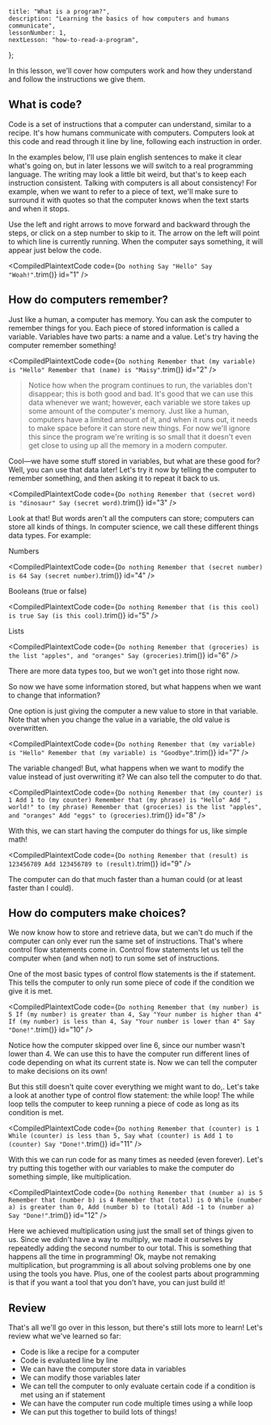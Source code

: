 
	title: "What is a program?",
	description: "Learning the basics of how computers and humans communicate",
	lessonNumber: 1,
	nextLesson: "how-to-read-a-program",
};

In this lesson, we'll cover how computers work and how they understand and follow the instructions we give them.

## What is code?

Code is a set of instructions that a computer can understand, similar to a recipe. It's how humans communicate with computers. Computers look at this code and read through it line by line, following each instruction in order.

In the examples below, I'll use plain english sentences to make it clear what's going on, but in later lessons we will switch to a real programming language. The writing may look a little bit weird, but that's to keep each instruction consistent. Talking with computers is all about consistency! For example, when we want to refer to a piece of text, we'll make sure to surround it with quotes so that the computer knows when the text starts and when it stops.

Use the left and right arrows to move forward and backward through the steps, or click on a step number to skip to it. The arrow on the left will point to which line is currently running. When the computer says something, it will appear just below the code.

<CompiledPlaintextCode
	code={`
Do nothing
Say "Hello"
Say "Woah!"
`.trim()}
	id="1"
/>

## How do computers remember?

Just like a human, a computer has memory. You can ask the computer to remember things for you. Each piece of stored information is called a <FancyText>variable</FancyText>. Variables have two parts: a name and a value. Let's try having the computer remember something!

<CompiledPlaintextCode
	code={`
Do nothing
Remember that (my variable) is "Hello"
Remember that (name) is "Maisy"
`.trim()}
	id="2"
/>

> Notice how when the program continues to run, the variables don't disappear; this is both good and bad. It's good that we can use this data whenever we want; however, each variable we store takes up some amount of the computer's memory. Just like a human, computers have a limited amount of it, and when it runs out, it needs to make space before it can store new things. For now we'll ignore this since the program we're writing is so small that it doesn't even get close to using up all the memory in a modern computer.

Cool—we have some stuff stored in variables, but what are these good for? Well, you can use that data later! Let's try it now by telling the computer to remember something, and then asking it to repeat it back to us.

<CompiledPlaintextCode
	code={`
Do nothing
Remember that (secret word) is "dinosaur"
Say (secret word)
`.trim()}
	id="3"
/>

Look at that! But words aren't all the computers can store; computers can store all kinds of things. In computer science, we call these different things <FancyText>data types</FancyText>. For example:

Numbers

<CompiledPlaintextCode
	code={`
Do nothing
Remember that (secret number) is 64
Say (secret number)
`.trim()}
	id="4"
/>

Booleans (true or false)

<CompiledPlaintextCode
	code={`
Do nothing
Remember that (is this cool) is true
Say (is this cool)
`.trim()}
	id="5"
/>

Lists

<CompiledPlaintextCode
	code={`
Do nothing
Remember that (groceries) is the list "apples", and "oranges"
Say (groceries)
`.trim()}
	id="6"
/>

There are more data types too, but we won't get into those right now.

So now we have some information stored, but what happens when we want to change that information?

One option is just giving the computer a new value to store in that variable. Note that when you change the value in a variable, the old value is overwritten.

<CompiledPlaintextCode
	code={`
Do nothing
Remember that (my variable) is "Hello"
Remember that (my variable) is "Goodbye"
`.trim()}
	id="7"
/>

The variable changed! But, what happens when we want to modify the value instead of just overwriting it? We can also tell the computer to do that.

<CompiledPlaintextCode
	code={`
Do nothing
Remember that (my counter) is 1
Add 1 to (my counter)
Remember that (my phrase) is "Hello"
Add ", world!" to (my phrase)
Remember that (groceries) is the list "apples", and "oranges"
Add "eggs" to (groceries)
`.trim()}
	id="8"
/>

With this, we can start having the computer do things for us, like simple math!

<CompiledPlaintextCode
	code={`
Do nothing
Remember that (result) is 123456789
Add 123456789 to (result)
`.trim()}
	id="9"
/>

The computer can do that much faster than a human could (or at least faster than I could).

## How do computers make choices?

We now know how to store and retrieve data, but we can't do much if the computer can only ever run the same set of instructions. That's where <FancyText>control flow statements</FancyText> come in. Control flow statements let us tell the computer when (and when not) to run some set of instructions.

One of the most basic types of control flow statements is the <FancyText>if statement</FancyText>. This tells the computer to only run some piece of code if the condition we give it is met.

<CompiledPlaintextCode
	code={`
Do nothing
Remember that (my number) is 5
If (my number) is greater than 4,
  Say "Your number is higher than 4"
If (my number) is less than 4,
  Say "Your number is lower than 4"
Say "Done!"
`.trim()}
	id="10"
/>

Notice how the computer skipped over line 6, since our number wasn't lower than 4. We can use this to have the computer run different lines of code depending on what its current <FancyText>state</FancyText> is. Now we can tell the computer to make decisions on its own!

But this still doesn't quite cover everything we might want to do,. Let's take a look at another type of control flow statement: the <FancyText>while loop</FancyText>! The while loop tells the computer to keep running a piece of code as long as its condition is met.

<CompiledPlaintextCode
	code={`
Do nothing
Remember that (counter) is 1
While (counter) is less than 5,
  Say what (counter) is
  Add 1 to (counter)
Say "Done!"
`.trim()}
	id="11"
/>

With this we can run code for as many times as needed (even forever). Let's try putting this together with our variables to make the computer do something simple, like multiplication.

<CompiledPlaintextCode
	code={`
Do nothing
Remember that (number a) is 5
Remember that (number b) is 4
Remember that (total) is 0
While (number a) is greater than 0,
  Add (number b) to (total)
  Add -1 to (number a)
Say "Done!"
`.trim()}
	id="12"
/>

Here we achieved multiplication using just the small set of things given to us. Since we didn't have a way to multiply, we made it ourselves by repeatedly adding the second number to our total. This is something that happens all the time in programming! Ok, maybe not remaking multiplication, but programming is all about solving problems one by one using the tools you have. Plus, one of the coolest parts about programming is that if you want a tool that you don't have, you can just build it!

## Review

That's all we'll go over in this lesson, but there's still lots more to learn! Let's review what we've learned so far:

- Code is like a recipe for a computer
- Code is evaluated line by line
- We can have the computer store data in <FancyText>variables</FancyText>
- We can modify those variables later
- We can tell the computer to only evaluate certain code if a condition is met using an <FancyText>if statement</FancyText>
- We can have the computer run code multiple times using a <FancyText>while loop</FancyText>
- We can put this together to build lots of things!
